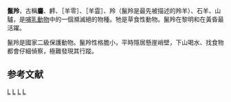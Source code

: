 {{Speciesbox 
| genus = Capricornis
| species = sumatraensis
| status = VU
| status_system = iucn3.1
| trend = stable
| status_ref = <ref name=iucn>{{IUCN2010|version=2010.4| assessors =  Duckworth, J.W., Steinmetz, R. & MacKinnon, J. | year = 2008 | id = 3812  | title = Capricornis sumatraensis |downloaded =  2010-11-30}}</ref>
| image = Capricornis sumatraensis.jpg
| authority = [[卡尔·林奈|Linnaeus]], 1758
}}
'''鬣羚'''，古稱'''麢'''、䴫、［羊零］、［羊霝］、羚（鬣羚是最先被描述的羚羊）、石羊、山驢，是[[哺乳動物|哺乳動物]]中的一個瀕滅絕的物種。牠是草食性動物。鬣羚在黎明和在黃昏最活躍。

鬣羚是國家二級保護動物。鬣羚性格膽小，平時隱居懸崖峭壁，下山喝水、找食物都會仔細偵察，極難發現其行蹤。

== 参考文献 ==
{{reflist}}
{{commons|Capricornis sumatraensis}}
{{Wikispecies|Capricornis sumatraensis}}

{{Artiodactyla|R.3}}
{{Taxonbar|from=Q431337}}

[[Category:髭羚屬|L]]
[[Category:_中国国家二级保护动物|L]]
[[Category:卡尔·林奈命名的生物分类|L]]
[[Category:1758年描述的哺乳动物|L]]


{{偶蹄目小作品}}